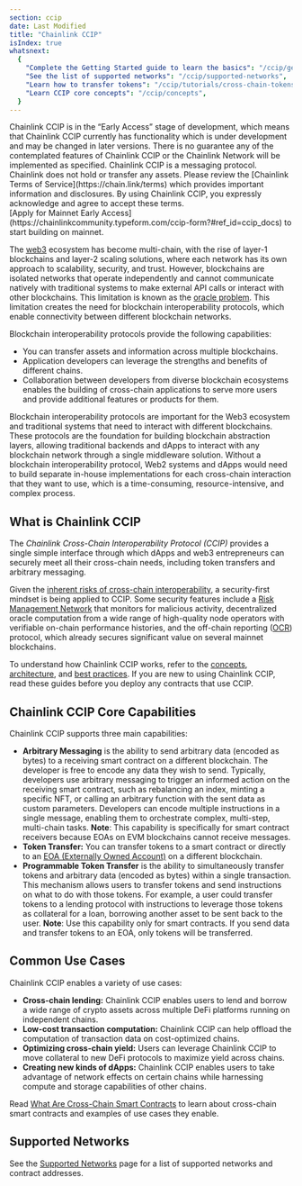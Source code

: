 ```yaml
---
section: ccip
date: Last Modified
title: "Chainlink CCIP"
isIndex: true
whatsnext:
  {
    "Complete the Getting Started guide to learn the basics": "/ccip/getting-started",
    "See the list of supported networks": "/ccip/supported-networks",
    "Learn how to transfer tokens": "/ccip/tutorials/cross-chain-tokens",
    "Learn CCIP core concepts": "/ccip/concepts",
  }
---
```



<Aside type="note" title="Early Access">
  Chainlink CCIP is in the “Early Access” stage of development, which means that Chainlink CCIP currently has
  functionality which is under development and may be changed in later versions. There is no guarantee any of the
  contemplated features of Chainlink CCIP or the Chainlink Network will be implemented as specified. Chainlink CCIP is a
  messaging protocol. Chainlink does not hold or transfer any assets. Please review the [Chainlink Terms of
  Service](https://chain.link/terms) which provides important information and disclosures. By using Chainlink CCIP, you
  expressly acknowledge and agree to accept these terms.
</Aside>

<Aside type="note" title="Mainnet Access">
  [Apply for Mainnet Early Access](https://chainlinkcommunity.typeform.com/ccip-form?#ref_id=ccip_docs) to start
  building on mainnet.
</Aside>

The [web3](https://chain.link/education/web3) ecosystem has become multi-chain, with the rise of layer-1 blockchains and layer-2 scaling solutions, where each network has its own approach to scalability, security, and trust. However, blockchains are isolated networks that operate independently and cannot communicate natively with traditional systems to make external API calls or interact with other blockchains. This limitation is known as the [oracle problem](https://blog.chain.link/what-is-the-blockchain-oracle-problem/). This limitation creates the need for blockchain interoperability protocols, which enable connectivity between different blockchain networks.

Blockchain interoperability protocols provide the following capabilities:

- You can transfer assets and information across multiple blockchains.
- Application developers can leverage the strengths and benefits of different chains.
- Collaboration between developers from diverse blockchain ecosystems enables the building of cross-chain applications to serve more users and provide additional features or products for them.

Blockchain interoperability protocols are important for the Web3 ecosystem and traditional systems that need to interact with different blockchains. These protocols are the foundation for building blockchain abstraction layers, allowing traditional backends and dApps to interact with any blockchain network through a single middleware solution. Without a blockchain interoperability protocol, Web2 systems and dApps would need to build separate in-house implementations for each cross-chain interaction that they want to use, which is a time-consuming, resource-intensive, and complex process.

## What is Chainlink CCIP

The _Chainlink Cross-Chain Interoperability Protocol (CCIP)_ provides a single simple interface through which dApps and web3 entrepreneurs can securely meet all their cross-chain needs, including token transfers and arbitrary messaging.

Given the [inherent risks of cross-chain interoperability](/resources/bridge-risks), a security-first mindset is being applied to CCIP. Some security features include a [Risk Management Network](/ccip/concepts#risk-management-network) that monitors for malicious activity, decentralized oracle computation from a wide range of high-quality node operators with verifiable on-chain performance histories, and the off-chain reporting ([OCR](/architecture-overview/off-chain-reporting)) protocol, which already secures significant value on several mainnet blockchains.

<ClickToZoom src="/images/ccip/architecture-intro.png" alt="Chainlink CCIP Architecture" />

To understand how Chainlink CCIP works, refer to the [concepts](/ccip/concepts), [architecture](/ccip/architecture), and [best practices](/ccip/best-practices). If you are new to using Chainlink CCIP, read these guides before you deploy any contracts that use CCIP.

## Chainlink CCIP Core Capabilities

Chainlink CCIP supports three main capabilities:

- **Arbitrary Messaging** is the ability to send arbitrary data (encoded as bytes) to a receiving smart contract on a different blockchain. The developer is free to encode any data they wish to send. Typically, developers use arbitrary messaging to trigger an informed action on the receiving smart contract, such as rebalancing an index, minting a specific NFT, or calling an arbitrary function with the sent data as custom parameters. Developers can encode multiple instructions in a single message, enabling them to orchestrate complex, multi-step, multi-chain tasks. **Note**: This capability is specifically for smart contract receivers because EOAs on EVM blockchains cannot receive messages.
- **Token Transfer:** You can transfer tokens to a smart contract or directly to an [EOA (Externally Owned Account)](https://ethereum.org/en/developers/docs/accounts/#types-of-account) on a different blockchain.
- **Programmable Token Transfer** is the ability to simultaneously transfer tokens and arbitrary data (encoded as bytes) within a single transaction. This mechanism allows users to transfer tokens and send instructions on what to do with those tokens. For example, a user could transfer tokens to a lending protocol with instructions to leverage those tokens as collateral for a loan, borrowing another asset to be sent back to the user. **Note**: Use this capability only for smart contracts. If you send data and transfer tokens to an EOA, only tokens will be transferred.

## Common Use Cases

Chainlink CCIP enables a variety of use cases:

- **Cross-chain lending:** Chainlink CCIP enables users to lend and borrow a wide range of crypto assets across multiple DeFi platforms running on independent chains.
- **Low-cost transaction computation:** Chainlink CCIP can help offload the computation of transaction data on cost-optimized chains.
- **Optimizing cross-chain yield:** Users can leverage Chainlink CCIP to move collateral to new DeFi protocols to maximize yield across chains.
- **Creating new kinds of dApps:** Chainlink CCIP enables users to take advantage of network effects on certain chains while harnessing compute and storage capabilities of other chains.

Read [What Are Cross-Chain Smart Contracts](https://chain.link/education-hub/cross-chain-smart-contracts) to learn about cross-chain smart contracts and examples of use cases they enable.

## Supported Networks

See the [Supported Networks](/ccip/supported-networks/) page for a list of supported networks and contract addresses.
